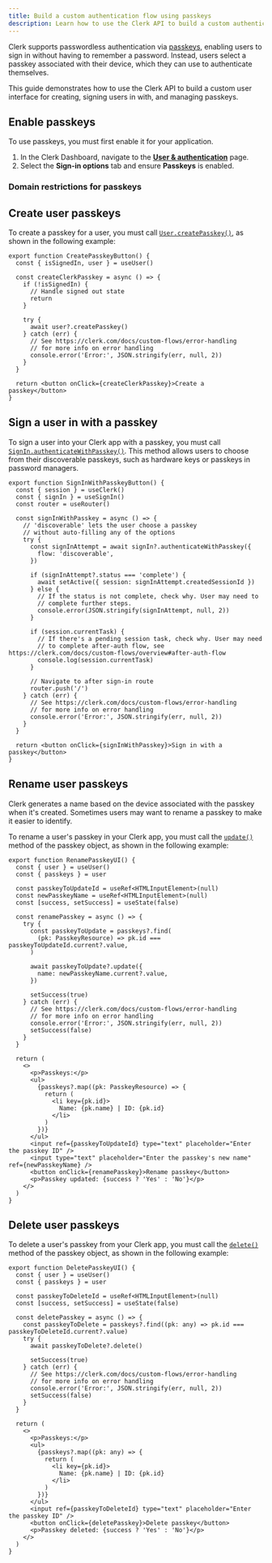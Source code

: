 ```yaml
---
title: Build a custom authentication flow using passkeys
description: Learn how to use the Clerk API to build a custom authentication flow using passkeys.
---
```


<Include src="_partials/custom-flows-callout" />

Clerk supports passwordless authentication via [passkeys](/docs/authentication/configuration/sign-up-sign-in-options#passkeys), enabling users to sign in without having to remember a password. Instead, users select a passkey associated with their device, which they can use to authenticate themselves.

This guide demonstrates how to use the Clerk API to build a custom user interface for creating, signing users in with, and managing passkeys.

## Enable passkeys

To use passkeys, you must first enable it for your application.

1. In the Clerk Dashboard, navigate to the [**User & authentication**](https://dashboard.clerk.com/last-active?path=user-authentication/user-and-authentication) page.
1. Select the **Sign-in options** tab and ensure **Passkeys** is enabled.

### Domain restrictions for passkeys

<Include src="_partials/authentication/passkeys-restriction" />

## Create user passkeys

To create a passkey for a user, you must call [`User.createPasskey()`](/docs/references/javascript/user#create-passkey), as shown in the following example:

```tsx {{ filename: 'app/components/CustomCreatePasskeysButton.tsx' }}
export function CreatePasskeyButton() {
  const { isSignedIn, user } = useUser()

  const createClerkPasskey = async () => {
    if (!isSignedIn) {
      // Handle signed out state
      return
    }

    try {
      await user?.createPasskey()
    } catch (err) {
      // See https://clerk.com/docs/custom-flows/error-handling
      // for more info on error handling
      console.error('Error:', JSON.stringify(err, null, 2))
    }
  }

  return <button onClick={createClerkPasskey}>Create a passkey</button>
}
```

## Sign a user in with a passkey

To sign a user into your Clerk app with a passkey, you must call [`SignIn.authenticateWithPasskey()`](/docs/references/javascript/sign-in#authenticate-with-passkey). This method allows users to choose from their discoverable passkeys, such as hardware keys or passkeys in password managers.

```tsx {{ filename: 'components/SignInWithPasskeyButton.tsx' }}
export function SignInWithPasskeyButton() {
  const { session } = useClerk()
  const { signIn } = useSignIn()
  const router = useRouter()

  const signInWithPasskey = async () => {
    // 'discoverable' lets the user choose a passkey
    // without auto-filling any of the options
    try {
      const signInAttempt = await signIn?.authenticateWithPasskey({
        flow: 'discoverable',
      })

      if (signInAttempt?.status === 'complete') {
        await setActive({ session: signInAttempt.createdSessionId })
      } else {
        // If the status is not complete, check why. User may need to
        // complete further steps.
        console.error(JSON.stringify(signInAttempt, null, 2))
      }

      if (session.currentTask) {
        // If there's a pending session task, check why. User may need
        // to complete after-auth flow, see https://clerk.com/docs/custom-flows/overview#after-auth-flow
        console.log(session.currentTask)
      }

      // Navigate to after sign-in route
      router.push('/')
    } catch (err) {
      // See https://clerk.com/docs/custom-flows/error-handling
      // for more info on error handling
      console.error('Error:', JSON.stringify(err, null, 2))
    }
  }

  return <button onClick={signInWithPasskey}>Sign in with a passkey</button>
}
```

## Rename user passkeys

Clerk generates a name based on the device associated with the passkey when it's created. Sometimes users may want to rename a passkey to make it easier to identify.

To rename a user's passkey in your Clerk app, you must call the [`update()`](/docs/references/javascript/types/passkey-resource#update) method of the passkey object, as shown in the following example:

```tsx {{ filename: 'components/RenamePasskeyUI.tsx' }}
export function RenamePasskeyUI() {
  const { user } = useUser()
  const { passkeys } = user

  const passkeyToUpdateId = useRef<HTMLInputElement>(null)
  const newPasskeyName = useRef<HTMLInputElement>(null)
  const [success, setSuccess] = useState(false)

  const renamePasskey = async () => {
    try {
      const passkeyToUpdate = passkeys?.find(
        (pk: PasskeyResource) => pk.id === passkeyToUpdateId.current?.value,
      )

      await passkeyToUpdate?.update({
        name: newPasskeyName.current?.value,
      })

      setSuccess(true)
    } catch (err) {
      // See https://clerk.com/docs/custom-flows/error-handling
      // for more info on error handling
      console.error('Error:', JSON.stringify(err, null, 2))
      setSuccess(false)
    }
  }

  return (
    <>
      <p>Passkeys:</p>
      <ul>
        {passkeys?.map((pk: PasskeyResource) => {
          return (
            <li key={pk.id}>
              Name: {pk.name} | ID: {pk.id}
            </li>
          )
        })}
      </ul>
      <input ref={passkeyToUpdateId} type="text" placeholder="Enter the passkey ID" />
      <input type="text" placeholder="Enter the passkey's new name" ref={newPasskeyName} />
      <button onClick={renamePasskey}>Rename passkey</button>
      <p>Passkey updated: {success ? 'Yes' : 'No'}</p>
    </>
  )
}
```

## Delete user passkeys

To delete a user's passkey from your Clerk app, you must call the [`delete()`](/docs/references/javascript/types/passkey-resource#delete) method of the passkey object, as shown in the following example:

```tsx {{ filename: 'components/DeletePasskeyUI.tsx' }}
export function DeletePasskeyUI() {
  const { user } = useUser()
  const { passkeys } = user

  const passkeyToDeleteId = useRef<HTMLInputElement>(null)
  const [success, setSuccess] = useState(false)

  const deletePasskey = async () => {
    const passkeyToDelete = passkeys?.find((pk: any) => pk.id === passkeyToDeleteId.current?.value)
    try {
      await passkeyToDelete?.delete()

      setSuccess(true)
    } catch (err) {
      // See https://clerk.com/docs/custom-flows/error-handling
      // for more info on error handling
      console.error('Error:', JSON.stringify(err, null, 2))
      setSuccess(false)
    }
  }

  return (
    <>
      <p>Passkeys:</p>
      <ul>
        {passkeys?.map((pk: any) => {
          return (
            <li key={pk.id}>
              Name: {pk.name} | ID: {pk.id}
            </li>
          )
        })}
      </ul>
      <input ref={passkeyToDeleteId} type="text" placeholder="Enter the passkey ID" />
      <button onClick={deletePasskey}>Delete passkey</button>
      <p>Passkey deleted: {success ? 'Yes' : 'No'}</p>
    </>
  )
}
```
